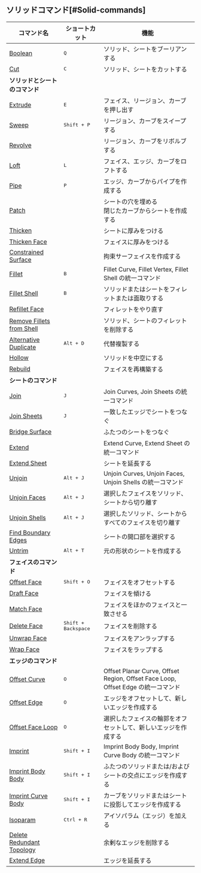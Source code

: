 ## ソリッドコマンド[#Solid-commands]
| コマンド名                                                   | ショートカット               | 機能                                                                             |
| ------------------------------------------------------------ | ---------------------------- | -------------------------------------------------------------------------------- |
| [Boolean](solid/boolean)                                     | <kbd>Q</kbd>                 | ソリッド、シートをブーリアンする                                                 |
| [Cut](solid/cut)                                             | <kbd>C</kbd>                 | ソリッド、シートをカットする                                                     |
| **ソリッドとシートのコマンド**                               |                              |                                                                                  |
| [Extrude](solid/extrude)                                     | <kbd>E</kbd>                 | フェイス、リージョン、カーブを押し出す                                           |
| [Sweep](solid/sweep)                                         | <kbd>Shift + P</kbd>         | リージョン、カーブをスイープする                                                 |
| [Revolve](solid/revolve)                                     |                              | リージョン、カーブをリボルブする                                                 |
| [Loft](solid/loft)                                           | <kbd>L</kbd>                 | フェイス、エッジ、カーブをロフトする                                             |
| [Pipe](solid/pipe)                                           | <kbd>P</kbd>                 | エッジ、カーブからパイプを作成する                                               |
| [Patch](solid/patch)                                         |                              | シートの穴を埋める<br />閉じたカーブからシートを作成する                         |
| [Thicken](solid/thicken)                                     |                              | シートに厚みをつける                                                             |
| [Thicken Face](solid/thicken-face)                           |                              | フェイスに厚みをつける                                                           |
| [Constrained Surface](solid/constrained-surface)             |                              | 拘束サーフェイスを作成する                                                       |
| [Fillet](solid/fillet)                                       | <kbd>B</kbd>                 | Fillet Curve, Fillet Vertex, Fillet Shell の統一コマンド                         |
| [Fillet Shell](solid/fillet-shell)                           | <kbd>B</kbd>                 | ソリッドまたはシートをフィレットまたは面取りする                                 |
| [Refillet Face](solid/refillet-face)                         |                              | フィレットをやり直す                                                             |
| [Remove Fillets from Shell](solid/remove-fillets-from-shell) |                              | ソリッド、シートのフィレットを削除する                                           |
| [Alternative Duplicate](solid/alternative-duplicate)         | <kbd>Alt + D</kbd>           | 代替複製する                                                                     |
| [Hollow](solid/hollow)                                       |                              | ソリッドを中空にする                                                             |
| [Rebuild](solid/rebuild)                                     |                              | フェイスを再構築する                                                             |
| **シートのコマンド**                                         |                              |                                                                                  |
| [Join](solid/join)                                           | <kbd>J</kbd>                 | Join Curves, Join Sheets の統一コマンド                                          |
| [Join Sheets](solid/join-sheets)                             | <kbd>J</kbd>                 | 一致したエッジでシートをつなぐ                                                   |
| [Bridge Surface](solid/bridge-surface)                       |                              | ふたつのシートをつなぐ                                                           |
| [Extend](solid/extend)                                       |                              | Extend Curve, Extend Sheet の統一コマンド                                        |
| [Extend Sheet](solid/extend-sheet)                           |                              | シートを延長する                                                                 |
| [Unjoin](solid/unjoin)                                       | <kbd>Alt + J</kbd>           | Unjoin Curves, Unjoin Faces, Unjoin Shells の統一コマンド                        |
| [Unjoin Faces](solid/unjoin-faces)                           | <kbd>Alt + J</kbd>           | 選択したフェイスをソリッド、シートから切り離す                                   |
| [Unjoin Shells](solid/unjoin-shells)                         | <kbd>Alt + J</kbd>           | 選択したソリッド、シートからすべてのフェイスを切り離す                           |
| [Find Boundary Edges](solid/find-boundary-edges)             |                              | シートの開口部を選択する                                                         |
| [Untrim](solid/untrim)                                       | <kbd>Alt + T</kbd>           | 元の形状のシートを作成する                                                       |
| **フェイスのコマンド**                                       |                              |                                                                                  |
| [Offset Face](solid/offset-face)                             | <kbd>Shift + O</kbd>         | フェイスをオフセットする                                                         |
| [Draft Face](solid/draft-face)                               |                              | フェイスを傾ける                                                                 |
| [Match Face](solid/match-face)                               |                              | フェイスをほかのフェイスと一致させる                                             |
| [Delete Face](solid/delete-face)                             | <kbd>Shift + Backspace</kbd> | フェイスを削除する                                                               |
| [Unwrap Face](solid/unwrap-face)                             |                              | フェイスをアンラップする                                                         |
| [Wrap Face](solid/wrap-face)                                 |                              | フェイスをラップする                                                             |
| **エッジのコマンド**                                         |                              |                                                                                  |
| [Offset Curve](solid/offset-curve)                           | <kbd>O</kbd>                 | Offset Planar Curve, Offset Region, Offset Face Loop, Offset Edge の統一コマンド |
| [Offset Edge](solid/offset-edge)                             | <kbd>O</kbd>                 | エッジをオフセットして、新しいエッジを作成する                                   |
| [Offset Face Loop](solid/offset-face-loop)                   | <kbd>O</kbd>                 | 選択したフェイスの輪郭をオフセットして、新しいエッジを作成する                   |
| [Imprint](solid/imprint)                                     | <kbd>Shift + I</kbd>         | Imprint Body Body, Imprint Curve Body の統一コマンド                             |
| [Imprint Body Body](solid/imprint-body-body)                 | <kbd>Shift + I</kbd>         | ふたつのソリッドまたは/およびシートの交点にエッジを作成する                      |
| [Imprint Curve Body](solid/imprint-curve-body)               | <kbd>Shift + I</kbd>         | カーブをソリッドまたはシートに投影してエッジを作成する                           |
| [Isoparam](solid/isoparam)                                   | <kbd>Ctrl + R</kbd>          | アイソパラム（エッジ）を加える                                                   |
| [Delete Redundant Topology](solid/delete-redundant-topology) |                              | 余剰なエッジを削除する                                                           |
| [Extend Edge](solid/extend-edge)                             |                              | エッジを延長する                                                                 |